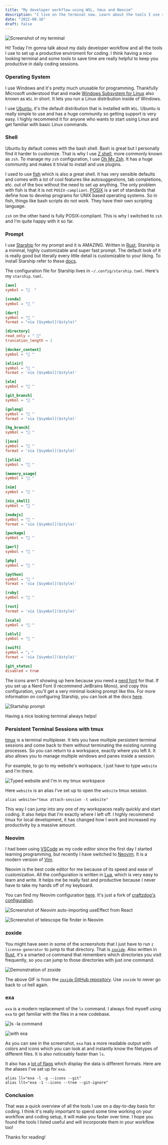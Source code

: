 ```yaml
---
title: "My developer workflow using WSL, tmux and Neovim"
description: "I live on the terminal now. Learn about the tools I use set up a productive developer environment."
date: "2022-08-16"
draft: false
---
```


![Screenshot of my terminal](https://us-east-1.tixte.net/uploads/nexxel.needs.rest/brave_fpyOEGTmBd.png)

Hi! Today I'm gonna talk about my daily developer workflow and all the tools I use to set up a productive enviroment for coding. I think having a nice looking terminal and some tools to save time are really helpful to keep you productive in daily coding sessions.

### Operating System

I use Windows and it's pretty much unusable for programming. Thankfully Microsoft understood that and made [Windows Subsystem for Linux](https://docs.microsoft.com/en-us/windows/wsl/) also known as `WSL` in short. It lets you run a Linux distribution inside of Windows.

I use [Ubuntu](https://ubuntu.com/), it's the default distribution that is installed with `WSL`. Ubuntu is really simple to use and has a huge community so getting support is very easy. I highly recommend it for anyone who wants to start using Linux and get familiar with basic Linux commands.

### Shell

Ubuntu by default comes with the bash shell. Bash is great but I personally find it harder to customize. That is why I use [Z shell](https://zsh.org/), more commonly known as `zsh`. To manage my `zsh` configuration, I use [Oh My Zsh](https://ohmyz.sh/). It has a huge community and makes it trivial to install and use plugins.

I used to use [fish](https://fishshell.com/) which is also a great shell. It has very sensible defaults and comes with a lot of cool features like autosuggestions, tab completions, etc. out of the box without the need to set up anything. The only problem with fish is that it is not `POSIX-compliant`. [POSIX](https://en.wikipedia.org/wiki/POSIX) is a set of standards that define how to develop programs for UNIX based operating systems. So in fish, things like bash scripts do not work. They have their own scripting language.

`zsh` on the other hand is fully POSIX-compliant. This is why I switched to `zsh` and I'm quite happy with it so far.

### Prompt

I use [Starship](https://starship.rs/) for my prompt and it is AMAZING. Written in [Rust](https://rust-lang.org/), Starship is a minimal, highly customizable and super fast prompt. The default look of it is really good but literally every little detail is customizable to your liking. To install Starship refer to these [docs](https://starship.rs/guide/#%F0%9F%9A%80-installation). 

The configuration file for Starship lives in `~/.config/starship.toml`. Here's my `starship.toml`.

```toml:~/.config/starship.toml
[aws]
symbol = "  "

[conda]
symbol = " "

[dart]
symbol = " "
format = "via [$symbol]($style)"

[directory]
read_only = " "
truncation_length = 1

[docker_context]
symbol = " "

[elixir]
symbol = " "
format = 'via [$symbol]($style)'

[elm]
symbol = " "

[git_branch]
symbol = " "

[golang]
symbol = " "
format = 'via [$symbol]($style)'

[hg_branch]
symbol = " "

[java]
symbol = " "
format = 'via [$symbol]($style)'

[julia]
symbol = " "

[memory_usage]
symbol = " "

[nim]
symbol = " "

[nix_shell]
symbol = " "

[nodejs]
symbol = " "
format = 'via [$symbol]($style)'

[package]
symbol = " "

[perl]
symbol = " "

[php]
symbol = " "

[python]
symbol = " "
format = 'via [$symbol]($style)'

[ruby]
symbol = " "

[rust]
format = 'via [$symbol]($style)'

[scala]
symbol = " "

[shlvl]
symbol = " "

[swift]
symbol = "ﯣ "
format = 'via [$symbol]($style)'

[git_status]
disabled = true
```

The icons aren't showing up here because you need a [nerd font](https://github.com/ryanoasis/nerd-fonts) for that. If you set up a Nerd Font (I recommend JetBrains Mono), and copy this configuration, you'll get a very minimal looking prompt like this. For more information on configuring Starship, you can look at the docs [here](https://starship.rs/config/).

![Startship prompt](https://us-east-1.tixte.net/uploads/nexxel.needs.rest/brave_jS3SFqMm0V.png)

Having a nice looking terminal always helps!

### Persistent Terminal Sessions with tmux

[tmux](https://en.wikipedia.org/wiki/Tmux) is a terminal multiplexer. It lets you have multiple persistent terminal sessions and come back to them without terminating the existing running processes. So you can return to a workspace, exactly where you left it. It also allows you to manage multiple windows and panes inside a session.

For example, to go to my website's workspace, I just have to type `website` and I'm there.

![Typed website and I'm in my tmux workspace](https://us-east-1.tixte.net/uploads/nexxel.needs.rest/brave_4o6jA67dhy.gif)

Here `website` is an alias I've set up to open the `website` tmux session.

```:.zshrc
alias website="tmux attach-session -t website"
```

This way I can jump into any one of my workspaces really quickly and start coding. It also helps that I'm exactly where I left off. I highly recommend tmux for local development, it has changed how I work and increased my productivity by a massive amount.

### Neovim

I had been using [VSCode](https://code.visualstudio.com/) as my code editor since the first day I started learning programming, but recently I have switched to [Neovim](https://neovim.io/). It is a modern version of [Vim](https://www.vim.org/). 

Neovim is the best code editor for me because of its speed and ease of customization. All the configuration is written in [Lua](https://www.lua.org/), which is very easy to learn and write. It helps me be really fast and productive because I never have to take my hands off of my keyboard.

You can find my Neovim configuration [here](https://github.com/nexxeln/nvim). It's just a fork of [craftzdog's configuration](https://github.com/craftzdog/dotfiles-public).

![Screenshot of Neovim auto-importing useEffect from React](https://us-east-1.tixte.net/uploads/nexxel.needs.rest/brave_QbDZP3dZbv.png)

![Screenshot of telescope file finder in Neovim](https://us-east-1.tixte.net/uploads/nexxel.needs.rest/brave_c2klZUhRLU.png)

### zoxide

You might have seen in some of the screenshots that I just have to run `z license-generator` to jump to that directory. That is [`zoxide`](https://github.com/ajeetdsouza/zoxide). Also written in [Rust](https://rust-lang.org/), it's a smarted `cd` command that remembers which directories you visit frequently, so you can jump to those directories with just one command.

![Demonstration of zoxide](https://raw.githubusercontent.com/ajeetdsouza/zoxide/main/contrib/tutorial.webp)

The above GIF is from the [`zoxide` GitHub repository](https://github.com/ajeetdsouza/zoxide). Use `zoxide` to never go back to `cd` hell again.

### exa

`exa` is a modern replacement of the `ls` command. I always find myself using `exa` to get familiar with the files in a new codebase.

![ls -la command](https://us-east-1.tixte.net/uploads/nexxel.needs.rest/brave_es6V6y6yIo.png)

![with exa](https://us-east-1.tixte.net/uploads/nexxel.needs.rest/brave_qNXvN9cMHy.png)

As you can see in the screenshot, `exa` has a more readable output with colors and icons which you can look at and instantly know the filetypes of different files. It is also noticeably faster than `ls`.

It also has a [lot of flags](https://github.com/ogham/exa#command-line-options) which display the data is different formats. Here are the aliases I've set up for `exa`.

```:.zshrc
alias ll="exa -l -g --icons --git"
alias llt="exa -1 --icons --tree --git-ignore"
```

### Conclusion

That was a quick overview of all the tools I use on a day-to-day basis for coding. I think it's really important to spend some time working on your workflow and coding setup, it will make you faster over time. I hope you found the tools I listed useful and will incorporate them in your workflow too!

Thanks for reading!
